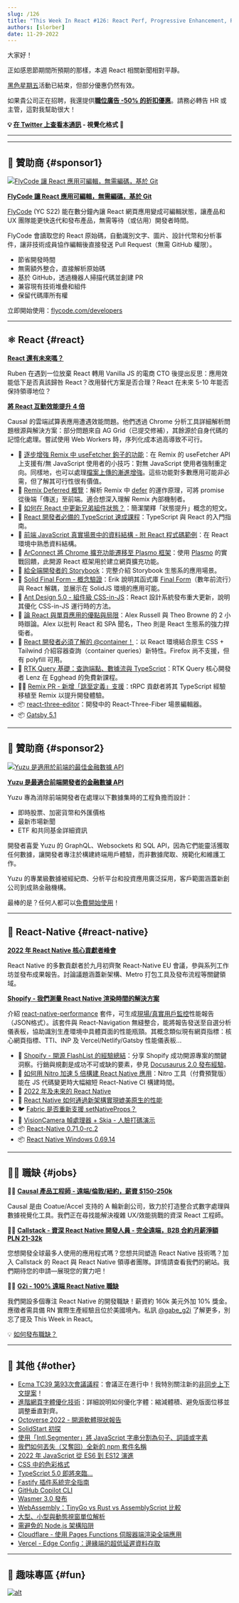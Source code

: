 ```yaml
---
slug: /126
title: "This Week In React #126: React Perf, Progressive Enhancement, Remix, Storybook, React-Native, FlashList, Nitro, TC39..."
authors: [slorber]
date: 11-29-2022
---
```


大家好！

正如感恩節期間所預期的那樣，本週 React 相關新聞相對平靜。

[黑色星期五](https://thisweekinreact.com/black-friday)活動已結束，但部分優惠仍然有效。

如果貴公司正在招聘，我還提供[**職位廣告 -50% 的折扣優惠**](https://thisweekinreact.com/sponsor#sponsor-jobs)。請務必轉告 HR 或主管，這對我幫助很大！

<!-- truncate -->

**💡 [在 Twitter 上查看本通訊](https://slo.im/thread) - 視覺化格式 🎨**

---


<Support />

---

## 💸 贊助商 {#sponsor1}

[![FlyCode 讓 React 應用可編輯，無需編碼，基於 Git](/emails/issues/124/flycode.jpg)](https://bit.ly/3UPwAoJ)

**[FlyCode 讓 React 應用可編輯，無需編碼，基於 Git](https://bit.ly/3UPwAoJ)**

[FlyCode](https://bit.ly/3wWSi00) (YC S22) 能在數分鐘內讓 React 網頁應用變成可編輯狀態，讓產品和 UX 團隊能更快迭代和發布產品，無需等待（或佔用）開發者時間。

FlyCode 會讀取您的 React 原始碼，自動識別文字、圖片、設計代幣和分析事件，讓非技術成員協作編輯後直接發送 Pull Request（無需 GitHub 權限）。

- 節省開發時間
- 無需額外整合，直接解析原始碼
- 基於 GitHub，透過機器人掃描代碼並創建 PR
- 兼容現有技術堆疊和組件
- 保留代碼庫所有權

立即開始使用：[flycode.com/developers](https://www.flycode.com/developers)

---

## ⚛️ React {#react}

**[React 還有未來嗎？](https://www.infoxicator.com/is-react-going-anywhere)**

Ruben 在遇到一位放棄 React 轉用 Vanilla JS 的電商 CTO 後提出反思：應用效能低下是否真該歸咎 React？改用替代方案是否合理？React 在未來 5-10 年能否保持領導地位？

**[將 React 互動效能提升 4 倍](https://www.causal.app/blog/react-perf)**

Causal 的雲端試算表應用遭遇效能問題。他們透過 Chrome 分析工具詳細解析問題根源與解決方案：部分問題來自 AG Grid（已提交修補），其餘源於自身代碼的記憶化處理。嘗試使用 Web Workers 時，序列化成本過高導致不可行。

- 📜 [逐步增強 Remix 中 useFetcher 鉤子的功能](https://sergiodxa.com/articles/progressively-enhance-the-usefetcher-hook-in-remix)：在 Remix 的 useFetcher API 上支援有/無 JavaScript 使用者的小技巧：對無 JavaScript 使用者強制重定向。同樣地，也可以處理[檔案上傳的漸進增強](https://twitter.com/ebey_jacob/status/1596223682246234113)。這些功能對多數應用可能非必需，但了解其可行性很有價值。
- 📜 [Remix Deferred 概覽](https://gist.github.com/jacob-ebey/9bde9546c1aafaa6bc8c242054b1be26)：解析 Remix 中 [defer](https://github.com/remix-run/remix/issues/4486) 的運作原理，可將 promise 從後端「傳送」至前端。適合想深入理解 Remix 內部機制者。
- 📜 [如何在 React 中更新兄弟組件狀態？](https://alexsidorenko.com/blog/react-siblings/)：簡潔闡釋「狀態提升」概念的短文。
- 📜 [React 開發者必備的 TypeScript 速成課程](https://profy.dev/article/react-typescript)：TypeScript 與 React 的入門指南。
- 📜 [前端 JavaScript 真實場景中的資料結構 - 附 React 程式碼範例](https://profy.dev/article/javascript-data-structures)：在 React 環境中熟悉資料結構。
- 📜 [ArConnect 將 Chrome 擴充功能遷移至 Plasmo 框架](https://blog.plasmo.com/p/migrating-chrome-extension-to-plasmo)：使用 [Plasmo](https://github.com/PlasmoHQ/plasmo) 的實戰回饋，此開源 React 框架用於建立網頁擴充功能。
- 📜 [給全端開發者的 Storybook](https://storybook.js.org/blog/storybook-for-full-stack-developers/)：完整介紹 Storybook 生態系的應用場景。
- 📜 [Solid Final Form - 概念驗證](https://erikras.com/blog/solid-final-form-poc)：Erik 說明其函式庫 [Final Form](https://final-form.org/react)（數年前流行）與 React 解耦，並展示在 SolidJS 環境的應用可能。
- 📜 [Ant Design 5.0 - 組件級 CSS-in-JS](https://ant.design/docs/blog/css-in-js)：React 設計系統發布重大更新，說明其優化 CSS-in-JS 運行時的方法。
- 🎥 [論 React 與單頁應用的優點與局限](https://www.youtube.com/watch?v=ChfjZV-aA_Y)：Alex Russell 與 Theo Browne 的 2 小時辯論。Alex 以批判 React 和 SPA 聞名，Theo 則是 React 生態系的強力捍衛者。
- 🎥 [React 開發者必須了解的 @container！](https://www.youtube.com/watch?v=ypN-Uwshc5M)：以 React 環境結合原生 CSS + Tailwind 介紹容器查詢（container queries）新特性。Firefox 尚不支援，但有 polyfill 可用。
- 🎥 [RTK Query 基礎：查詢端點、數據流與 TypeScript](https://egghead.io/courses/rtk-query-basics-query-endpoints-data-flow-and-typescript-57ea3c43)：RTK Query 核心開發者 Lenz 在 Egghead 的免費新課程。
- 🧑‍💻 [Remix PR - 新增「跳至定義」支援](https://github.com/remix-run/remix/pull/4689)：tRPC 貢獻者將其 TypeScript 經驗移植至 Remix 以提升開發體驗。
- 📦 [react-three-editor](https://github.com/pmndrs/react-three-editor)：開發中的 React-Three-Fiber 場景編輯器。
- 📦 [Gatsby 5.1](https://www.gatsbyjs.com/docs/reference/release-notes/v5.1/)

<SubscribeFormEmbed />

---

## 💸 贊助商 {#sponsor2}

[![Yuzu 是適用於前端的最佳金融數據 API](/emails/issues/126/yuzu.png)](https://www.yuzu.dev/)

**[Yuzu 是最適合前端開發者的金融數據 API](https://www.yuzu.dev/)**

Yuzu 專為消除前端開發者在處理以下數據集時的工程負擔而設計：

- 即時股票、加密貨幣和外匯價格
- 最新市場新聞
- ETF 和共同基金詳細資訊

開發者喜愛 Yuzu 的 GraphQL、Websockets 和 SQL API，因為它們能靈活獲取任何數據，讓開發者專注於構建終端用戶體驗，而非數據爬取、規範化和維護工作。

Yuzu 的專業級數據被經紀商、分析平台和投資應用廣泛採用，客戶範圍涵蓋新創公司到成熟金融機構。

最棒的是？任何人都可以[免費開始使用](https://www.yuzu.dev/pricing)！

---

## 📱 React-Native {#react-native}

**[2022 年 React Native 核心貢獻者峰會](https://reactnative.dev/blog/2022/11/22/react-native-core-contributor-summit-2022)**

React Native 的多數貢獻者於九月初齊聚 React-Native EU 會議，參與系列工作坊並發布成果報告。討論議題涵蓋新架構、Metro 打包工具及發布流程等關鍵領域。

**[Shopify - 我們測量 React Native 渲染時間的解決方案](https://shopify.engineering/measuring-react-native-rendering-times)**

介紹 [react-native-performance](https://github.com/Shopify/react-native-performance) 套件，可生成[現場/真實用戶監控](https://web.dev/lab-and-field-data-differences/)性能報告（JSON格式）。該套件與 React-Navigation 無縫整合，能將報告發送至自選分析儀表板，協助識別生產環境中具體頁面的性能瓶頸。其概念類似現有網頁指標：核心網頁指標、TTI、INP 及 Vercel/Netlify/Gatsby 性能儀表板...

- 📜 [Shopify - 開源 FlashList 的經驗總結](https://shopify.engineering/what-we-learned-from-open-sourcing-flashlist)：分享 Shopify 成功開源專案的關鍵洞察。行銷與規劃是成功不可或缺的要素，參見 [Docusaurus 2.0 發布經驗](https://www.indiehackers.com/post/1-on-product-hunt-thanks-to-newsletters-and-good-timing-2c7d8809d9)。
- 📜 [如何用 Nitro 加速 5 倍構建 React Native 應用](https://blog.nitro.build/how-to-build-a-react-native-app-5x-faster-with-nitro-d7e512b18d90)：Nitro 工具（付費預覽版）能在 JS 代碼變更時大幅縮短 React-Native CI 構建時間。
- 📜 [2022 年及未來的 React Native](https://semaphoreci.com/blog/react-native)
- 📜 [React Native 如何通過新架構實現媲美原生的性能](https://medium.com/ocp-digital-factory/how-react-native-became-performant-as-native-with-the-new-architecture-6e678c3178aa)
- 🐦 [Fabric 是否重新支援 setNativeProps？](https://twitter.com/o_kwasniewski/status/1596090790350303233)
- 🎨 [VisionCamera 幀處理器 + Skia - 人臉打碼演示](https://twitter.com/mrousavy/status/1595746972190883840)
- 📦 [React-Native 0.71.0-rc.2](https://twitter.com/Kelset/status/1595839212502261760)
- 📦 [React Native Windows 0.69.14](https://github.com/microsoft/react-native-windows/releases/tag/react-native-windows_v0.69.14)

---

## 🧑‍💻 職缺 {#jobs}

🧑‍💼 [**Causal 產品工程師 - 遠端/倫敦/紐約，薪資 $150-250k**](https://jobs.lever.co/causal-app/4acaafbe-ef3d-45a6-bbe6-687c022d727c?lever-origin=applied&lever-source%5B%5D=thisweekinreact.com)

Causal 是由 Coatue/Accel 支持的 A 輪新創公司，致力於打造整合式數字處理與數據視覺化工具。我們正在尋找能解決複雜 UX/效能挑戰的資深 React 工程師。

🧑‍💼 [**Callstack - 資深 React Native 開發人員 - 完全遠端，B2B 合約月薪淨額 PLN 21-32k**](https://www.callstack.com/senior-react-native-developer)

您想開發全球最多人使用的應用程式嗎？您想共同塑造 React Native 技術嗎？加入 Callstack 的 React 與 React Native 領導者團隊。詳情請查看我們的網站。我們期待您的申請—展現您的實力吧！

🧑‍💼 [**G2i - 100% 遠端 React Native 職缺**](https://twitter.com/gabe_g2i/status/1563204813881425926?s=20&t=ArRLC77BpRwXXCdx8fnUqw)

我們開設多個專注 React Native 的開發職缺！薪資約 160k 美元外加 10% 獎金。應徵者需具備 RN 實際生產經驗且位於美國境內。私訊 [@gabe_g2i](https://twitter.com/gabe_g2i) 了解更多，別忘了提及 This Week in React。

💡 [如何發布職缺？](https://thisweekinreact.com/sponsor)

---

## 🔀 其他 {#other}

- [Ecma TC39 第93次會議議程](https://github.com/tc39/agendas/blob/main/2022/11.md)：會議正在進行中！我特別關注新的[非同步上下文提案](https://github.com/legendecas/proposal-async-context)！
- [進階網頁字體優化技術](https://pixelpoint.io/blog/advanced-web-font-optimization-techniques/)：詳細說明如何優化字體：縮減體積、避免版面位移並調整垂直對齊。
- [Octoverse 2022 - 開源軟體現狀報告](https://octoverse.github.com/)
- [SolidStart 初探](https://ajcwebdev.com/2022/11/20/a-first-look-at-solidstart/)
- [使用「Intl.Segmenter」將 JavaScript 字串分割為句子、詞語或字素](https://www.stefanjudis.com/today-i-learned/how-to-split-javascript-strings-with-intl-segmenter/)
- [我們如何丟失（又奪回）全新的 npm 套件名稱](https://reactflow.dev/blog/reactflow-npm-package-name/)
- [2022 年 JavaScript 從 ES6 到 ES12 演進](https://medium.com/@bluetch/javascript-es6-es7-es8-es9-es10-es11-and-es12-519d8be7d48c)
- [CSS 中的色彩格式](https://www.joshwcomeau.com/css/color-formats/)
- [TypeScript 5.0 即將來臨...](https://www.youtube.com/watch?v=PTU-H6Wwbh8)
- [Fastify 插件系統完全指南](https://www.nearform.com/blog/complete-guide-fastify-plugin-system/)
- [GitHub Copilot CLI](https://githubnext.com/projects/copilot-cli/)
- [Wasmer 3.0 發布](https://wasmer.io/posts/announcing-wasmer-3.0)
- [WebAssembly：TinyGo vs Rust vs AssemblyScript 比較](https://ecostack.dev/posts/wasm-tinygo-vs-rust-vs-assemblyscript/)
- [大型、小型與動態視窗單位解析](https://web.dev/viewport-units/)
- [需避免的 Node.js 架構陷阱](https://blog.appsignal.com/2022/11/23/nodejs-architecture-pitfalls-to-avoid.html)
- [Cloudflare - 使用 Pages Functions 伺服器端渲染全端應用](https://blog.cloudflare.com/pages-full-stack-frameworks/)
- [Vercel - Edge Config：邊緣端的超低延遲資料存取](https://vercel.com/blog/edge-config-ultra-low-latency-data-at-the-edge)

---

## 🤭 趣味專區 {#fun}

[![alt](/emails/issues/126/meme.png)](https://twitter.com/addyosmani/status/1595470573001314309)